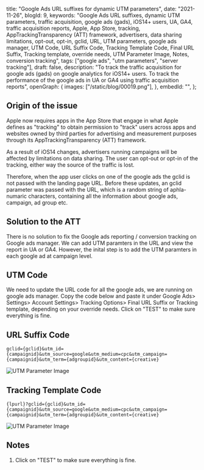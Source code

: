   title: "Google Ads URL suffixes for dynamic UTM parameters",
  date: "2021-11-26",
  blogId: 9,
  keywords:
    "Google Ads URL suffixes, dynamic UTM parameters, traffic acquisition, google ads (gads), iOS14+ users, UA, GA4, traffic acquisition reports, Apple, App Store, tracking, AppTrackingTransparency (ATT) framework, advertisers, data sharing limitations, opt-out, opt-in, gclid, URL, UTM parameters, google ads manager, UTM Code, URL Suffix Code, Tracking Template Code, Final URL Suffix, Tracking template, override needs, UTM Parameter Image, Notes, conversion tracking",
  tags: ["google ads", "utm parameters", "server tracking"],
  draft: false,
  description:
    "To track the traffic acquisition for google ads (gads) on google analytics for iOS14+ users. To track the performance of the google ads in UA or GA4 using traffic acquisition reports",
  openGraph: {
    images: ["/static/blog/00019.png"],
  },
  embedId: "",
};

<BlogHeader metadata={metadata} />

## Origin of the issue

Apple now requires apps in the App Store that engage in what Apple defines as "tracking" to obtain permission to "track" users across apps and websites owned by third parties for advertising and measurement purposes through its AppTrackingTransparency (ATT) framework.

As a result of iOS14 changes, advertisers running campaigns will be affected by limitations on data sharing. The user can opt-out or opt-in of the tracking, either way the source of the traffic is lost.

Therefore, when the app user clicks on one of the google ads the gclid is not passed with the landing page URL. Before these updates, an gclid parameter was passed with the URL, which is a random string of aphla-numaric characters, containing all the information about google ads, campaign, ad group etc.

## Solution to the ATT

There is no solution to fix the Google ads reporting / conversion tracking on Google ads manager. We can add UTM paramters in the URL and view the report in UA or GA4. However, the inital step is to add the UTM paramters in each google ad at campaign level.

<ToolsHeroSection />

## UTM Code

We need to update the URL code for all the google ads, we are running on google ads manager. Copy the code below and paste it under Google Ads> Settings> Account Settings> Tracking Options> Final URL Suffix or Tracking template, depending on your override needs. Click on "TEST" to make sure everything is fine.

## URL Suffix Code

```
gclid={gclid}&utm_id={campaignid}&utm_source=google&utm_medium=cpc&utm_campaign={campaignid}&utm_term={adgroupid}&utm_content={creative}
```

![UTM Parameter Image](/static/blog/00009_1.png)

## Tracking Template Code

```
{lpurl}?gclid={gclid}&utm_id={campaignid}&utm_source=google&utm_medium=cpc&utm_campaign={campaignid}&utm_term={adgroupid}&utm_content={creative}

```

![UTM Parameter Image](/static/blog/00009_2.png)

## Notes

1. Click on "TEST" to make sure everything is fine.
